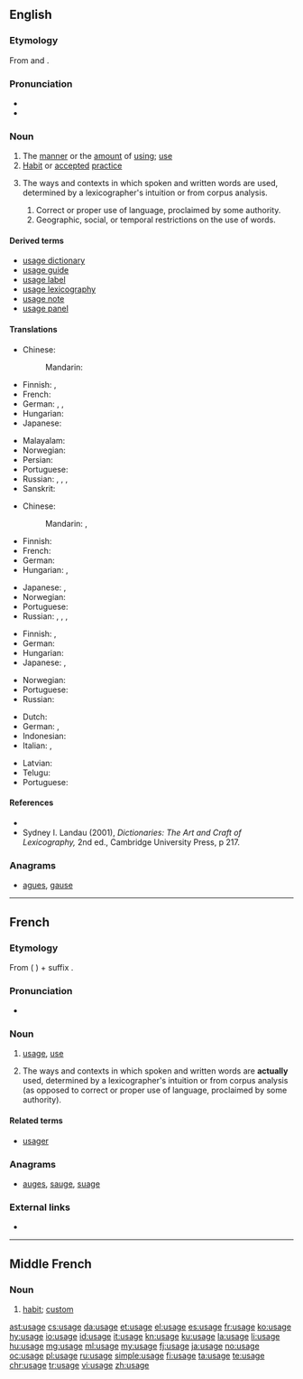 ==English==
{{wikipedia}}

===Etymology===
From {{etyl|xno|en}} and {{etyl|fro|en}} {{term|usage|lang=fro}}.

===Pronunciation===
* {{IPA|/ˈjuːsid͡ʒ/|/ˈjuːzid͡ʒ/|lang=en}}
* {{audio|En-us-usage.ogg|Audio (US)|lang=en}}

===Noun===
{{en-noun}}

# The [[manner]] or the [[amount]] of [[using]]; [[use]]
# [[habit|Habit]] or [[accepted]] [[practice]]
# {{context|lexicography|lang=en}} The ways and contexts in which spoken and written words are used, determined by a lexicographer's intuition or from corpus analysis.
## Correct or proper use of language, proclaimed by some authority.
## Geographic, social, or temporal restrictions on the use of words.

====Derived terms====
* [[usage dictionary]]
* [[usage guide]]
* [[usage label]]
* [[usage lexicography]]
* [[usage note]]
* [[usage panel]]

====Translations====
{{trans-top|the manner or the amount of using; use}}
* Chinese:
*: Mandarin: {{t+|cmn|用法|tr=yòngfǎ|sc=Hani}}
* Finnish: {{t+|fi|käyttö}}, {{t+|fi|käsittely}}
* French: {{t+|fr|usage|m}}
* German: {{t+|de|Verwendung|f}}, {{t+|de|Benutzung|f}}, {{t+|de|Anwendung|f}}
* Hungarian: {{t+|hu|használat}}
* Japanese: {{t|ja|使い方|tr=tsukaikata}}
{{trans-mid}}
* Malayalam: {{t+|ml|വിനിയോഗം|tr=viniyogam|sc=Mlym}}
* Norwegian: {{t|no|bruksområde|n}}
* Persian: {{t+|fa|کاربرد|tr=kârbord|sc=fa-Arab}}
* Portuguese: {{t+|pt|uso|m}}
* Russian: {{t+|ru|использование|n|tr=ispólʹzovanije}}, {{t+|ru|применение|n|tr=primenénije}}, {{t+|ru|обращение|n|tr=obraščénije}}, {{t+|ru|употребление|n|tr=upotreblénije}}
* Sanskrit: {{t+|sa|विनियोगः|tr=viniyogah|sc=Deva}}
{{trans-bottom}}

{{trans-top|habit or accepted practice}}
* Chinese:
*: Mandarin: {{t+|cmn|習慣|sc=Hani}}, {{t+|cmn|习惯|tr=xíguàn|sc=Hani}}
* Finnish: {{t+|fi|käytäntö}}
* French: {{t+|fr|coutume|f}}
* German: {{t+|de|Brauch|m}}
* Hungarian: {{t+|hu|szokás}}, {{t+|hu|gyakorlat}}
{{trans-mid}}
* Japanese: {{t|ja|使い方|tr=tsukaikata}}, {{t+|ja|習慣|tr=しゅうかん, shūkan|sc=Jpan}}
* Norwegian: {{t|no|anvendelse|m}}
* Portuguese: {{t+|pt|emprego|m}}
* Russian: {{t+|ru|обычай|m|tr=obýčaj}}, {{t+|ru|обыкновение|n|tr=obyknovénije}}, {{t+|ru|привычка|f|tr=privýčka}}, {{t+|ru|традиция|f|tr=tradícija}}
{{trans-bottom}}

{{trans-top|the way words are spoken or written in a community}}
* Finnish: {{t+|fi|kielenkäyttö}}, {{t|fi|puhetapa}}
* German: {{t+|de|Gebrauch|m}}
* Hungarian: {{t+|hu|szóhasználat}}
* Japanese: {{t|ja|使い方|tr=tsukaikata}}, {{t+|ja|用法|tr=yōhō}}
{{trans-mid}}
* Norwegian: {{t+|no|bruk|m}}
* Portuguese: {{t+|pt|emprego|m}}
* Russian: {{t+|ru|употребление|n|tr=upotreblénije}}
{{trans-bottom}}

{{checktrans-top}}
* Dutch: {{t+check|nl|gebruik}}
* German: {{qualifier|1}} {{t+check|de|Nutzung|f}}, {{qualifier|2,3}} {{t+check|de|Benutzung|f}}
* Indonesian: {{t+check|id|pakai|alt=pemakaian}}
* Italian: {{t+check|it|uso|m}}, {{t+check|it|utilizzo|m}}
{{trans-mid}}
* Latvian: {{t-check|lv|lietojums|m}}
* Telugu: {{t+check|te|వాడుక|tr=vaaDuka|sc=Telu}}
* Portuguese: {{qualifier|1}} {{t+check|pt|uso|m}}
{{trans-bottom}}

====References====
* {{R:Dictionary of Lexicography}}
* Sydney I. Landau (2001), ''Dictionaries: The Art and Craft of Lexicography,'' 2nd ed., Cambridge University Press, p 217.

===Anagrams===
* [[agues#English|agues]], [[gause#English|gause]]

----

==French==

===Etymology===
From {{etyl|la|fr}} {{term|usus|lang=la}} ({{etyl|ML.|fr}} {{term|usagium|lang=la}}) + suffix {{term|-age|lang=fr}}.

===Pronunciation===
* {{audio|Fr-usage.ogg|audio|lang=fr}}

===Noun===
{{fr-noun|m}}

# [[#English|usage]], [[use]]
# {{context|lexicography|lang=fr}} The ways and contexts in which spoken and written words are '''actually''' used, determined by a lexicographer's intuition or from corpus analysis (as opposed to correct or proper use of language, proclaimed by some authority).

====Related terms====
* [[usager]]

===Anagrams===
* [[auges#French|auges]], [[sauge#French|sauge]], [[suage#French|suage]]

===External links===
* {{R:TLFi}}

----

==Middle French==

===Noun===
{{frm-noun|m}}

# [[habit]]; [[custom]]

[[ast:usage]]
[[cs:usage]]
[[da:usage]]
[[et:usage]]
[[el:usage]]
[[es:usage]]
[[fr:usage]]
[[ko:usage]]
[[hy:usage]]
[[io:usage]]
[[id:usage]]
[[it:usage]]
[[kn:usage]]
[[ku:usage]]
[[la:usage]]
[[li:usage]]
[[hu:usage]]
[[mg:usage]]
[[ml:usage]]
[[my:usage]]
[[fj:usage]]
[[ja:usage]]
[[no:usage]]
[[oc:usage]]
[[pl:usage]]
[[ru:usage]]
[[simple:usage]]
[[fi:usage]]
[[ta:usage]]
[[te:usage]]
[[chr:usage]]
[[tr:usage]]
[[vi:usage]]
[[zh:usage]]